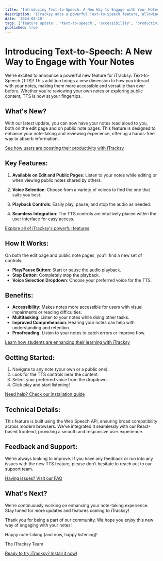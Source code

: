 ```yaml
---
title: 'Introducing Text-to-Speech: A New Way to Engage with Your Notes'
description: 'iTracksy adds a powerful Text-to-Speech feature, allowing users to listen to their notes on both edit and public pages. Discover how this new feature enhances accessibility and productivity.'
date: '2024-03-10'
tags: ['feature update', 'text-to-speech', 'accessibility', 'productivity']
published: true
---
```


# Introducing Text-to-Speech: A New Way to Engage with Your Notes

We're excited to announce a powerful new feature for iTracksy: Text-to-Speech (TTS)! This addition brings a new dimension to how you interact with your notes, making them more accessible and versatile than ever before. Whether you're reviewing your own notes or exploring public content, TTS is now at your fingertips.

## What's New?

With our latest update, you can now have your notes read aloud to you, both on the edit page and on public note pages. This feature is designed to enhance your note-taking and reviewing experience, offering a hands-free way to absorb information.

[See how users are boosting their productivity with iTracksy](/blog/testimonials#productivity-boost)

## Key Features:

1. **Available on Edit and Public Pages**: Listen to your notes while editing or when viewing public notes shared by others.

2. **Voice Selection**: Choose from a variety of voices to find the one that suits you best.

3. **Playback Controls**: Easily play, pause, and stop the audio as needed.

4. **Seamless Integration**: The TTS controls are intuitively placed within the user interface for easy access.

[Explore all of iTracksy's powerful features](/blog/features)

## How It Works:

On both the edit page and public note pages, you'll find a new set of controls:

- **Play/Pause Button**: Start or pause the audio playback.
- **Stop Button**: Completely stop the playback.
- **Voice Selection Dropdown**: Choose your preferred voice for the TTS.

## Benefits:

- **Accessibility**: Makes notes more accessible for users with visual impairments or reading difficulties.
- **Multitasking**: Listen to your notes while doing other tasks.
- **Improved Comprehension**: Hearing your notes can help with understanding and retention.
- **Proofreading**: Listen to your notes to catch errors or improve flow.

[Learn how students are enhancing their learning with iTracksy](/blog/testimonials#enhanced-learning)

## Getting Started:

1. Navigate to any note (your own or a public one).
2. Look for the TTS controls near the content.
3. Select your preferred voice from the dropdown.
4. Click play and start listening!

[Need help? Check our installation guide](/blog/download-instructions)

## Technical Details:

This feature is built using the Web Speech API, ensuring broad compatibility across modern browsers. We've integrated it seamlessly with our React-based frontend, providing a smooth and responsive user experience.

## Feedback and Support:

We're always looking to improve. If you have any feedback or run into any issues with the new TTS feature, please don't hesitate to reach out to our support team.

[Having issues? Visit our FAQ](/blog/faq#im-experiencing-issues-with-itracksy-what-should-i-do)

## What's Next?

We're continuously working on enhancing your note-taking experience. Stay tuned for more updates and features coming to iTracksy!

Thank you for being a part of our community. We hope you enjoy this new way of engaging with your notes!

Happy note-taking (and now, happy listening)!

The iTracksy Team

[Ready to try iTracksy? Install it now!](/blog/download-instructions)

